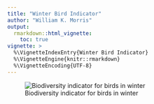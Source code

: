```yaml
---
title: "Winter Bird Indicator"
author: "William K. Morris"
output: 
  rmarkdown::html_vignette:
    toc: true
vignette: >
  %\VignetteIndexEntry{Winter Bird Indicator}
  %\VignetteEngine{knitr::rmarkdown}
  %\VignetteEncoding{UTF-8}
---
```


![Biodiversity indicator for birds in winter](https://indicators.laji.fi/svg/wb "Winter Birds")
